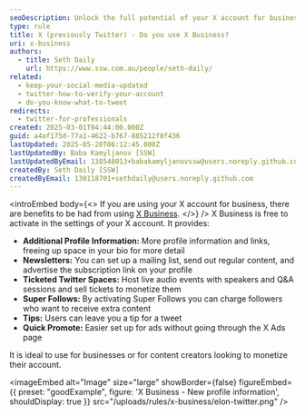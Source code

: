```yaml
---
seoDescription: Unlock the full potential of your X account for business and monetize your presence with X Business (was Twitter for Professionals).
type: rule
title: X (previously Twitter) - Do you use X Business?
uri: x-business
authors:
  - title: Seth Daily
    url: https://www.ssw.com.au/people/seth-daily/
related:
  - keep-your-social-media-updated
  - twitter-how-to-verify-your-account
  - do-you-know-what-to-tweet
redirects:
  - twitter-for-professionals
created: 2025-03-01T04:44:00.000Z
guid: a4af175d-77a1-4622-b767-885212f0f436
lastUpdated: 2025-05-20T06:12:45.000Z
lastUpdatedBy: Baba Kamyljanov [SSW]
lastUpdatedByEmail: 138548013+babakamyljanovssw@users.noreply.github.com
createdBy: Seth Daily [SSW]
createdByEmail: 130118701+sethdaily@users.noreply.github.com
---
```


<introEmbed
  body={<>
If you are using your X account for business, there are benefits to be had from using [X Business](https://business.x.com/en).
  </>}
/>
X Business is free to activate in the settings of your X account. It provides:

* **Additional Profile Information:** More profile information and links, freeing up space in your bio for more detail
* **Newsletters:** You can set up a mailing list, send out regular content, and advertise the subscription link on your profile
* **Ticketed Twitter Spaces:** Host live audio events with speakers and Q&A sessions and sell tickets to monetize them
* **Super Follows:** By activating Super Follows you can charge followers who want to receive extra content
* **Tips:** Users can leave you a tip for a tweet
* **Quick Promote:** Easier set up for ads without going through the X Ads page

It is ideal to use for businesses or for content creators looking to monetize their account.

<imageEmbed
  alt="Image"
  size="large"
  showBorder={false}
  figureEmbed={{
    preset: "goodExample",
    figure: 'X Business - New profile information',
    shouldDisplay: true
  }}
  src="/uploads/rules/x-business/elon-twitter.png"
/>
